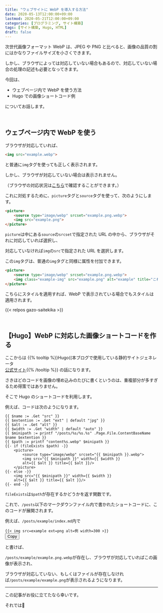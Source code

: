 ```yaml
---
title: "ウェブサイトに WebP を導入する方法"
date: 2020-05-13T12:00:00+09:00
lastmod: 2020-05-21T12:00:00+09:00
categories: [プログラミング, サイト構築]
tags: [サイト構築, Hugo, HTML]
draft: false
---
```


次世代画像フォーマット WebP は、JPEG や PNG と比べると、画像の品質の割にはかなりファイルサイズを小さくできます。

しかし、ブラウザによっては対応していない場合もあるので、対応していない場合の処理の記述も必要となってきます。

今回は、

- ウェブページ内で WebP を使う方法
- Hugo での画像ショートコード例

についてお話します。

<!--more-->

<br/>

## ウェブページ内で WebP を使う

ブラウザが対応していれば、

```html {linenos=false}
<img src="example.webp">
```

と普通に`img`タグを使っても正しく表示されます。

しかし、ブラウザが対応していない場合は表示されません。

（ブラウザの対応状況は[こちら](https://caniuse.com/#feat=webp)で確認することができます。）

これに対処するために、`picture`タグと`source`タグを使って、次のようにします。

```html
<picture>
    <source type="image/webp" srcset="example.png.webp">
    <img src="example.png">
</picture>
```

`picture`は中にある`source`の`srcset`で指定された URL の中から、ブラウザがそれに対応していれば選択し、

対応していなければ`img`の`src`で指定された URL を選択します。

この`img`タグは、普通の`img`タグと同様に属性を付加できます。

```html {hl_lines=[3], inline_hl=[1:["2-4"_"8-13"]]}
<picture>
    <source type="image/webp" srcset="example.png.webp">
    <img class="example-img" src="example.png" alt="example" title="これは例です">
</picture>
```

こちらにスタイルを適用すれば、WebP で表示されている場合でもスタイルは適用されます。

{{< relpos gazo-saitekika >}}

<br/>

## 【Hugo】WebP に対応した画像ショートコードを作る

ここからは
{{% tooltip %}}Hugo((本ブログで使用している静的サイトジェネレータ<br/>[公式サイト](https://gohugo.io){{% /tooltip %}}
の話になります。

さきほどのコードを画像の埋め込みのたびに書くというのは、重複部分が多すぎるため得策ではありません。

そこで Hugo のショートコードを利用します。

例えば、コードは次のようになります。

```go-html-template {name="img.html", id=2}
{{ $name := .Get "src" }}
{{ $extention := .Get "ext" | default "jpg" }}
{{ $alt := .Get "alt" }}
{{ $width := .Get "width" | default "auto" }}
{{ $minipath := printf "/posts/%s/%s.%s" .Page.File.ContentBaseName $name $extention }}
{{ $path := printf "content%s.webp" $minipath }}
{{- if (fileExists $path) -}}
    <picture>
        <source type="image/webp" srcset="{{ $minipath }}.webp">
        <img src="{{ $minipath }}" width={{ $width }} 
        alt={{ $alt }} title={{ $alt }}/>
    </picture>
{{- else -}}
    <img src="{{ $minipath }}" width={{ $width }}
    alt={{ $alt }} title={{ $alt }}/>
{{- end -}}
```

`fileExists`は`$path`が存在するかどうかを返す関数です。

これで、`/posts`以下のマークダウンファイル内で書かれたショートコードに、このコードが展開されます。

例えば、`/posts/example/index.md`内で

<div class="highlight" style="position: relative;"><pre class="chroma"><code class="language-go-html-template" data-lang="go-html-template"><span>{</span>{<span class="p">&lt;</span> <span class="nt">img</span> <span class="na">src</span><span class="o">=</span><span class="s">example</span> <span class="na">ext</span><span class="o">=</span><span class="s">png</span> <span class="na">alt</span><span class="o">=</span><span class="s">例</span> <span class="na">width</span><span class="o">=</span><span class="s">300</span> <span class="p"></span><span class="p">&gt;</span>}}
</code><button class="copy-button" type="button">Copy</button></pre></div>

と書けば、

`/posts/example/example.png.webp`が存在し、ブラウザが対応していればこの画像が表示され、

ブラウザが対応していない、もしくはファイルが存在しなければ`/posts/example/example.png`が表示されるようになります。

---

この記事がお役に立てたなら幸いです。

それでは👋

